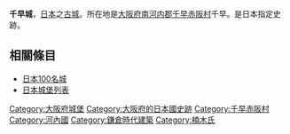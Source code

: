 {{日本城郭概要表|
img = File:Scale model of Chihaya castle.jpg|
img_capt = 千早城復原模型（千早赤阪村立郷土資料館）|
img_width = 240px|
name = 千早城|
pref = 大阪府|
nihongo=千早城|
hiragana=ちはやじょう|
romaji=Chihaya-jō|
ar_called = |
struct = 連郭式[[山城|山城]]|
tower_struct = 無|
builders = [[楠木正成|楠木正成]]|
build_y = 1332年|
revamp = |
rulers = [[楠木氏|楠木氏]]|
reject_y = 1392年|
remains = 曲輪、空堀|
cultural asset = 國家史跡
|location = {{Coord|34|25|2.01|N|135|39|4.31|E|scale:60000}}|
}}

'''千早城'''，[[日本|日本]]之[[古城|古城]]。所在地是[[大阪府|大阪府]][[南河内郡|南河内郡]][[千早赤阪村|千早赤阪村]]千早。是日本指定史跡。

== 相關條目 ==
*[[日本100名城|日本100名城]]
*[[日本城堡列表|日本城堡列表]]

{{日本100名城}}
{{DEFAULTSORT:Chihaya Jou}}
[[Category:大阪府城堡|Category:大阪府城堡]]
[[Category:大阪府的日本國史跡|Category:大阪府的日本國史跡]]
[[Category:千早赤阪村|Category:千早赤阪村]]
[[Category:河內國|Category:河內國]]
[[Category:鎌倉時代建築|Category:鎌倉時代建築]]
[[Category:楠木氏|Category:楠木氏]]